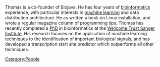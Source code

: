 Thomas is a co-founder of Biojava. He has four years of [[wp:bioinformatics|bioinformatics]] experience, with particular interests in [[wp:machine learning|machine learning]] and data distribution architecture. He as written a book on Linux installation, and wrote a regular magazine column of programming tips. Thomas has recently completed a [http://www.sanger.ac.uk/Info/theses/ PhD] in bioinformatics at the [http://www.sanger.ac.uk/ Wellcome Trust Sanger Institute]. His research focuses on the application of machine learning techniques to the identification of important biological signals, and has developed a transcription start site predictor which outperforms all other techniques.
[[Category:People]]